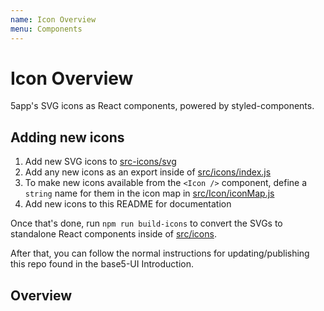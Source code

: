 ```yaml
---
name: Icon Overview
menu: Components
---
```



# Icon Overview

5app's SVG icons as React components, powered by styled-components.

## Adding new icons

1. Add new SVG icons to [src-icons/svg](/src-icons/svg)
2. Add any new icons as an export inside of [src/icons/index.js](src/icons/index.js)
3. To make new icons available from the `<Icon />` component, define a `string` name for them in the icon map in [src/Icon/iconMap.js](src/Icon/iconMap.js)
4. Add new icons to this README for documentation

Once that's done, run `npm run build-icons` to convert the SVGs to standalone React components inside of [src/icons](/src/icons).

After that, you can follow the normal instructions for updating/publishing this repo found in the base5-UI Introduction.

## Overview

<Playground>
  <Icon name="android" />
  <Icon name="apple" />
  <Icon name="appstore" />
  <Icon name="arrow" />
  <Icon name="asset" />
  <Icon name="asset-audio" />
  <Icon name="asset-default" />
  <Icon name="asset-diagram" />
  <Icon name="asset-ebook" />
  <Icon name="asset-folder" />
  <Icon name="asset-fluidbook" />
  <Icon name="asset-image" />
  <Icon name="asset-infographic" />
  <Icon name="asset-link" />
  <Icon name="asset-pdf" />
  <Icon name="asset-podcast" />
  <Icon name="asset-presentation" />
  <Icon name="asset-quiz" />
  <Icon name="asset-spreadsheet" />
  <Icon name="asset-text" />
  <Icon name="asset-video" />
  <Icon name="box" />
  <Icon name="chat" />
  <Icon name="chevron" />
  <Icon name="collection" />
  <Icon name="disk" />
  <Icon name="download" />
  <Icon name="dropbox" />
  <Icon name="edit" />
  <Icon name="ellipsis" />
  <Icon name="external" />
  <Icon name="eye-closed" />
  <Icon name="eye-open" />
  <Icon name="favourite" />
  <Icon name="flag" />
  <Icon name="fullscreen" />
  <Icon name="hierarchy" />
  <Icon name="home" />
  <Icon name="info" />
  <Icon name="link" />
  <Icon name="logout" />
  <Icon name="menu" />
  <Icon name="nav-left" />
  <Icon name="nav-right" />
  <Icon name="offline" />
  <Icon name="ok" />
  <Icon name="pause" />
  <Icon name="pin" />
  <Icon name="play" />
  <Icon name="playlist" />
  <Icon name="plus" />
  <Icon name="search" />
  <Icon name="send" />
  <Icon name="settings" />
  <Icon name="share" />
  <Icon name="spinnerdot" />
  <Icon name="star" />
  <Icon name="tag" />
  <Icon name="team" />
  <Icon name="time" />
  <Icon name="tools" />
  <Icon name="trending" />
  <Icon name="undo" />
  <Icon name="unpin" />
  <Icon name="upload" />
  <Icon name="user" />
  <Icon name="x" />
</Playground>
